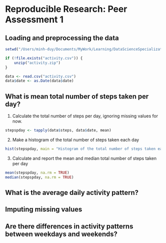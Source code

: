 # Reproducible Research: Peer Assessment 1


## Loading and preprocessing the data



```r
setwd("/Users/minh-duy/Documents/MyWork/Learning/DataScienceSpecialization/5.ReproducibleResearch/working/RepData_PeerAssessment1")

if (!file.exists("activity.csv")) {
    unzip("activity.zip")
}

data <- read.csv("activity.csv")
data$date <- as.Date(data$date) 
```

## What is mean total number of steps taken per day?

1. Calculate the total number of steps per day, ignoring missing values for now.
```r
stepspday <- tapply(data$steps, data$date, mean)
```

2. Make a histogram of the total number of steps taken each day
```r
hist(stepspday, main = "Histogram of the total number of steps taken each day", xlab= "Steps per day")
```

3. Calculate and report the mean and median total number of steps taken per day
```r
mean(stepspday, na.rm = TRUE)
median(stepspday, na.rm = TRUE)
```

## What is the average daily activity pattern?



## Imputing missing values



## Are there differences in activity patterns between weekdays and weekends?
